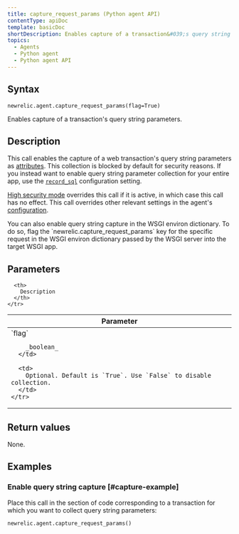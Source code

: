 ```yaml
---
title: capture_request_params (Python agent API)
contentType: apiDoc
template: basicDoc
shortDescription: Enables capture of a transaction&#039;s query string parameters.
topics:
  - Agents
  - Python agent
  - Python agent API
---
```


## Syntax

```
newrelic.agent.capture_request_params(flag=True)
```

Enables capture of a transaction's query string parameters.

## Description

This call enables the capture of a web transaction's query string parameters as [attributes](/docs/accounts-partnerships/education/getting-started-new-relic/glossary#attribute). This collection is blocked by default for security reasons. If you instead want to enable query string parameter collection for your entire app, use the [`record_sql`](/docs/agents/python-agent/installation-configuration/python-agent-configuration#txn-tracer-sql) configuration setting.

[High security mode](/docs/accounts-partnerships/accounts/security/high-security) overrides this call if it is active, in which case this call has no effect. This call overrides other relevant settings in the agent's [configuration](/docs/agents/python-agent/installation-configuration/python-agent-configuration).

<Callout variant="tip">
  You can also enable query string capture in the WSGI environ dictionary. To do so, flag the `newrelic.capture_request_params` key for the specific request in the WSGI environ dictionary passed by the WSGI server into the target WSGI app.
</Callout>

## Parameters

<Table>
  <thead>
    <tr>
      <th width="25%">
        Parameter
      </th>

      <th>
        Description
      </th>
    </tr>
  </thead>

  <tbody>
    <tr>
      <td>
        `flag`

        _boolean_
      </td>

      <td>
        Optional. Default is `True`. Use `False` to disable collection.
      </td>
    </tr>
  </tbody>
</Table>

## Return values

None.

## Examples

### Enable query string capture [#capture-example]

Place this call in the section of code corresponding to a transaction for which you want to collect query string parameters:

```
newrelic.agent.capture_request_params()
```

